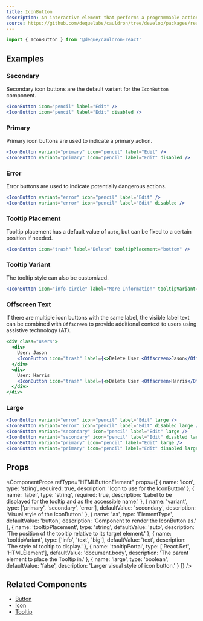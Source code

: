 ```yaml
---
title: IconButton
description: An interactive element that performs a programmable action when activated by the user displayed as a symbol image.
source: https://github.com/dequelabs/cauldron/tree/develop/packages/react/src/components/IconButton/index.tsx
---
```



```js
import { IconButton } from '@deque/cauldron-react'
```

## Examples

### Secondary

Secondary icon buttons are the default variant for the `IconButton` component.

```jsx example
<IconButton icon="pencil" label="Edit" />
<IconButton icon="pencil" label="Edit" disabled />
```

### Primary

Primary icon buttons are used to indicate a primary action.

```jsx example
<IconButton variant="primary" icon="pencil" label="Edit" />
<IconButton variant="primary" icon="pencil" label="Edit" disabled />
```

### Error

Error buttons are used to indicate potentially dangerous actions.

```jsx example
<IconButton variant="error" icon="pencil" label="Edit" />
<IconButton variant="error" icon="pencil" label="Edit" disabled />
```

### Tooltip Placement

Tooltip placement has a default value of `auto`, but can be fixed to a certain position if needed.

```jsx example
<IconButton icon="trash" label="Delete" tooltipPlacement="bottom" />
```

### Tooltip Variant

The tooltip style can also be customized.

```jsx example
<IconButton icon="info-circle" label="More Information" tooltipVariant="info" />
```

### Offscreen Text

If there are multiple icon buttons with the same label, the visible label text can be combined with `Offscreen` to provide additional context to users using assistive technology (AT).

```jsx example
<div class="users">
  <div>
    User: Jason 
    <IconButton icon="trash" label={<>Delete User <Offscreen>Jason</Offscreen></>} />
  </div>
  <div>
    User: Harris 
    <IconButton icon="trash" label={<>Delete User <Offscreen>Harris</Offscreen></>} />
  </div>
</div>
```

### Large

```jsx example
<IconButton variant="error" icon="pencil" label="Edit" large />
<IconButton variant="error" icon="pencil" label="Edit" disabled large />
<IconButton variant="secondary" icon="pencil" label="Edit" large />
<IconButton variant="secondary" icon="pencil" label="Edit" disabled large />
<IconButton variant="primary" icon="pencil" label="Edit" large />
<IconButton variant="primary" icon="pencil" label="Edit" disabled large />
```

## Props

<ComponentProps
  refType="HTMLButtonElement"
  props={[
    {
      name: 'icon',
      type: 'string',
      required: true,
      description: 'Icon to use for the IconButton'
    },
    {
      name: 'label',
      type: 'string',
      required: true,
      description: 'Label to be displayed for the tooltip and as the accessible name.'
    },
    {
      name: 'variant',
      type: ['primary', 'secondary', 'error'],
      defaultValue: 'secondary',
      description: 'Visual style of the IconButton.'
    },
    {
      name: 'as',
      type: 'ElementType',
      defaultValue: 'button',
      description: 'Component to render the IconButton as.'
    },
    {
      name: 'tooltipPlacement',
      type: 'string',
      defaultValue: 'auto',
      description: 'The position of the tooltip relative to its target element.'
    },
    {
      name: 'tooltipVariant',
      type: ['info', 'text', 'big'],
      defaultValue: 'text',
      description: 'The style of tooltip to display.'
    },
    {
      name: 'tooltipPortal',
      type: ['React.Ref', 'HTMLElement'],
      defaultValue: 'document.body',
      description: 'The parent element to place the Tooltip in.'
    },
    {
      name: 'large',
      type: 'boolean',
      defaultValue: 'false',
      description: 'Larger visual style of icon button.'
    }
  ]}
/>

## Related Components

- [Button](./Button)
- [Icon](./Icon)
- [Tooltip](./Tooltip)